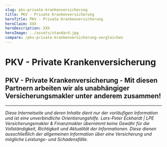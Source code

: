 ```yaml
---
slug: pkv-private-krankenversicherung
title: PKV - Private Krankenversicherung
heroTitle: PKV - Private Krankenversicherung
heroClaim: XXX
heroDescription: XXX
heroImage: ../assets/standard.jpg
compare: /pkv-private-krankenversicherung-vergleichen
---
```


<ProvenExpert />

# PKV - Private Krankenversicherung











<ContactAndCompareBox />
<ProvenExpert />

## PKV - Private Krankenversicherung - Mit diesen Partnern arbeiten wir als unabhängiger Versicherungsmakler unter anderem zusammen!

<InsurancesBox title='Krankenversicherungsgesellschaften'/>

---

_Diese Internetseite und deren Inhalte dient nur der vorläufigen Information und ist eine unverbindliche Orientierungshilfe. Lars-Peter Eckhardt | LPE Versicherungsmakler & Finanzmakler übernimmt keine Gewähr für die Vollständigkeit,
Richtigkeit und Aktualität der Informationen. Diese dienen ausschließlich der allgemeinen Information über eine Versicherung und mögliche Leistungs- und Schadensfälle._